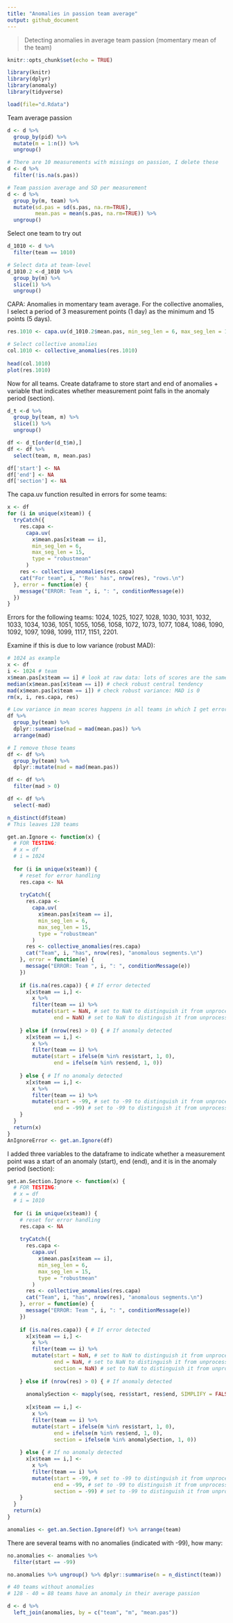 ```yaml
---
title: "Anomalies in passion team average"
output: github_document
---
```


> Detecting anomalies in average team passion (momentary mean of the team)

```r
knitr::opts_chunk$set(echo = TRUE)
```


```r
library(knitr)
library(dplyr)
library(anomaly)
library(tidyverse)
```

```r
load(file="d.Rdata")
```

Team average passion
```r
d <- d %>%
  group_by(pid) %>%
  mutate(m = 1:n()) %>%
  ungroup()

# There are 10 measurements with missings on passion, I delete these 
d <- d %>%
  filter(!is.na(s.pas))

# Team passion average and SD per measurement
d <- d %>%
  group_by(m, team) %>%
  mutate(sd.pas = sd(s.pas, na.rm=TRUE),
         mean.pas = mean(s.pas, na.rm=TRUE)) %>%
  ungroup()
```

Select one team to try out
```r
d_1010 <- d %>%
  filter(team == 1010) 

# Select data at team-level 
d_1010.2 <-d_1010 %>%
  group_by(m) %>%
  slice(1) %>%
  ungroup()
```

CAPA: Anomalies in momentary team average. For the collective anomalies, I select a period of 3 measurement points (1 day) as the minimum and 15 points (5 days). 
```r
res.1010 <- capa.uv(d_1010.2$mean.pas, min_seg_len = 6, max_seg_len = 15, type = "robustmean")

# Select collective anomalies
col.1010 <- collective_anomalies(res.1010)
                    
head(col.1010)
plot(res.1010)
```

Now for all teams. Create dataframe to store start and end of anomalies + variable that indicates whether measurement point falls in the anomaly period (section).  
```r
d_t <-d %>%
  group_by(team, m) %>%
  slice(1) %>%
  ungroup()

df <- d_t[order(d_t$m),] 
df <- df %>%
  select(team, m, mean.pas)

df['start'] <- NA
df['end'] <- NA 
df['section'] <- NA
```

The capa.uv function resulted in errors for some teams:
```r
x <- df
for (i in unique(x$team)) {
  tryCatch({
    res.capa <-
      capa.uv(
        x$mean.pas[x$team == i],
        min_seg_len = 6,
        max_seg_len = 15,
        type = "robustmean"
      )
    res <- collective_anomalies(res.capa)
    cat("For team", i, "'Res' has", nrow(res), "rows.\n")
  }, error = function(e) {
    message("ERROR: Team ", i, ": ", conditionMessage(e))
  })
}
```

Errors for the following teams: 1024, 1025, 1027, 1028, 1030, 1031, 1032, 1033, 1034, 1036, 1051, 1055, 1056, 1058, 1072, 1073, 1077, 1084, 1086, 1090, 1092, 1097, 1098, 1099, 1117, 1151, 2201.

Examine if this is due to low variance (robust MAD):
```r
# 1024 as example
x <- df
i <- 1024 # team
x$mean.pas[x$team == i] # look at raw data: lots of scores are the same
median(x$mean.pas[x$team == i]) # check robust central tendency
mad(x$mean.pas[x$team == i]) # check robust variance: MAD is 0 
rm(x, i, res.capa, res)

# Low variance in mean scores happens in all teams in which I get error messages:
df %>%
  group_by(team) %>%
  dplyr::summarise(mad = mad(mean.pas)) %>%
  arrange(mad)

# I remove those teams
df <- df %>%
  group_by(team) %>%
  dplyr::mutate(mad = mad(mean.pas))

df <- df %>%
  filter(mad > 0)

df <- df %>%
  select(-mad)

n_distinct(df$team)
# This leaves 128 teams
```


```r
get.an.Ignore <- function(x) {
  # FOR TESTING:
  # x = df
  # i = 1024
  
  for (i in unique(x$team)) {
    # reset for error handling
    res.capa <- NA
    
    tryCatch({
      res.capa <-
        capa.uv(
          x$mean.pas[x$team == i],
          min_seg_len = 6,
          max_seg_len = 15,
          type = "robustmean"
        )
      res <- collective_anomalies(res.capa)
      cat("Team", i, "has", nrow(res), "anomalous segments.\n")
    }, error = function(e) {
      message("ERROR: Team ", i, ": ", conditionMessage(e))
    })
    
    if (is.na(res.capa)) { # If error detected
      x[x$team == i,] <-
        x %>%
        filter(team == i) %>%
        mutate(start = NaN, # set to NaN to distinguish it from unprocessed or working values
               end = NaN) # set to NaN to distinguish it from unprocessed or working values
      
    } else if (nrow(res) > 0) { # If anomaly detected
      x[x$team == i,] <-
        x %>%
        filter(team == i) %>%
        mutate(start = ifelse(m %in% res$start, 1, 0),
               end = ifelse(m %in% res$end, 1, 0))
      
    } else { # If no anomaly detected
      x[x$team == i,] <-
        x %>%
        filter(team == i) %>%
        mutate(start = -99, # set to -99 to distinguish it from unprocessed NAs could be set to 0 or NA instead
               end = -99) # set to -99 to distinguish it from unprocessed NAs could be set to 0 or NA instead
    }
  }
  return(x)
}
AnIgnoreError <- get.an.Ignore(df)

```

I added three variables to the dataframe to indicate whether a measurement point was a start of an anomaly (start), end (end), and it is in the anomaly period (section):

```r
get.an.Section.Ignore <- function(x) {
  # FOR TESTING:
  # x = df
  # i = 1010
  
  for (i in unique(x$team)) {
    # reset for error handling
    res.capa <- NA
    
    tryCatch({
      res.capa <-
        capa.uv(
          x$mean.pas[x$team == i],
          min_seg_len = 6,
          max_seg_len = 15,
          type = "robustmean"
        )
      res <- collective_anomalies(res.capa)
      cat("Team", i, "has", nrow(res), "anomalous segments.\n")
    }, error = function(e) {
      message("ERROR: Team ", i, ": ", conditionMessage(e))
    })
    
    if (is.na(res.capa)) { # If error detected
      x[x$team == i,] <-
        x %>%
        filter(team == i) %>%
        mutate(start = NaN, # set to NaN to distinguish it from unprocessed or working values
               end = NaN, # set to NaN to distinguish it from unprocessed or working values
               section = NaN) # set to NaN to distinguish it from unprocessed or working values
      
    } else if (nrow(res) > 0) { # If anomaly detected
      
      anomalySection <- mapply(seq, res$start, res$end, SIMPLIFY = FALSE) %>% unlist
        
      x[x$team == i,] <-
        x %>%
        filter(team == i) %>%
        mutate(start = ifelse(m %in% res$start, 1, 0),
               end = ifelse(m %in% res$end, 1, 0),
               section = ifelse(m %in% anomalySection, 1, 0))
      
    } else { # If no anomaly detected
      x[x$team == i,] <-
        x %>%
        filter(team == i) %>%
        mutate(start = -99, # set to -99 to distinguish it from unprocessed NAs could be set to 0 or NA instead
               end = -99, # set to -99 to distinguish it from unprocessed NAs could be set to 0 or NA instead
               section = -99) # set to -99 to distinguish it from unprocessed NAs could be set to 0 or NA instead
    }
  }
  return(x)
}

anomalies <- get.an.Section.Ignore(df) %>% arrange(team)
```

There are several teams with no anomalies (indicated with -99), how many:
```r
no.anomalies <- anomalies %>%
  filter(start == -99)

no.anomalies %>% ungroup() %>% dplyr::summarise(n = n_distinct(team))

# 40 teams without anomalies
# 128 - 40 = 88 teams have an anomaly in their average passion
```

```r
d <- d %>%
  left_join(anomalies, by = c("team", "m", "mean.pas"))
```
